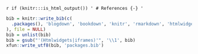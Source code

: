 `r if (knitr:::is_html_output()) '
# References {-}
'`

```r
bib = knitr::write_bib(c(
  .packages(), 'blogdown', 'bookdown', 'knitr', 'rmarkdown', 'htmlwidgets', 'webshot', 'servr', 'xaringan', 'animation',  'processx', 'later', 'widgetframe', 'pkgdown'
), file = NULL)
bib = unlist(bib)
bib = gsub("'(Htmlwidgets|iframes)'", '\\1', bib)
xfun::write_utf8(bib, 'packages.bib')
```
